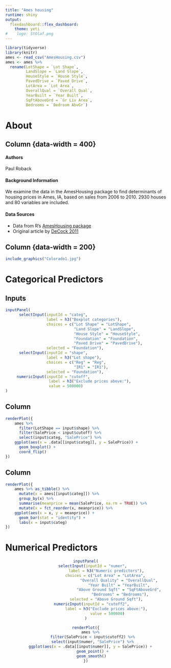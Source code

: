 ```yaml
---
title: "Ames housing"
runtime: shiny
output: 
  flexdashboard::flex_dashboard:
    theme: yeti
#    logo: StOlaf.png
---
```


```r
library(tidyverse)
library(knitr)
ames <- read_csv("AmesHousing.csv")
ames <- ames %>%
  rename(LotShape = `Lot Shape`,
         LandSlope = `Land Slope`,
         HouseStyle = `House Style`,
         PavedDrive = `Paved Drive`,
         LotArea = `Lot Area`,
         OverallQual = `Overall Qual`,
         YearBuilt = `Year Built`,
         SqFtAboveGrd = `Gr Liv Area`,
         Bedrooms = `Bedroom AbvGr`)
```

About
==========================

Column {data-width = 400}
-------------------------

#### Authors

Paul Roback

#### Background Information

We examine the data in the AmesHousing package to find determinants of housing prices in Ames, IA, based on sales from 2006 to 2010.  2930 houses and 80 variables are included.

#### Data Sources

+ Data from R's [AmesHousing package](https://cran.r-project.org/web/packages/AmesHousing/AmesHousing.pdf) 
+ Original article by [DeCock 2011](http://jse.amstat.org/v19n3/decock.pdf)


Column {data-width = 200}
-------------------------

```r
include_graphics("Colorado1.jpg") 
```


Categorical Predictors
==========================

Inputs {.sidebar}
-------------------------
```r
inputPanel(
      selectInput(inputId = "categ",
                  label = h3("Boxplot categories"),
                  choices = c("Lot Shape" = "LotShape", 
                              "Land Slope" = "LandSlope", 
                              "House Style" = "HouseStyle", 
                              "Foundation" = "Foundation", 
                              "Paved Drive" = "PavedDrive"),
                  selected = "Foundation"),
      selectInput(inputId = "shape",
                  label = h3("Lot shape"),
                  choices = c("Reg" = "Reg", 
                              "IR1" = "IR1"),
                  selected = "Foundation"),
     numericInput(inputId = "cutoff", 
                   label = h3("Exclude prices above:"), 
                   value = 500000)
)
```


Column 
-------------------------

```r
renderPlot({
    ames %>%
      filter(LotShape == input$shape) %>%
      filter(SalePrice < input$cutoff) %>%
      select(input$categ, "SalePrice") %>%
    ggplot(aes(x = .data[[input$categ]], y = SalePrice)) +
      geom_boxplot() +
      coord_flip() 
})
```

Column 
-------------------------

```r
renderPlot({
    ames %>% as_tibble() %>%
      mutate(x = ames[[input$categ]]) %>%
      group_by(x) %>%
      summarise(meanprice = mean(SalePrice, na.rm = TRUE)) %>%
      mutate(x = fct_reorder(x, meanprice)) %>%
    ggplot(aes(x = x, y = meanprice)) +
      geom_bar(stat = "identity") +
      labs(x = input$categ)
})
```

Numerical Predictors
==========================

<center>

```r
inputPanel(
      selectInput(inputId = "numer",
                  label = h3("Numeric predictors"),
                  choices = c("Lot Area" = "LotArea", 
                              "Overall Quality" = "OverallQual", 
                              "Year Built" = "YearBuilt", 
                              "Above Ground Sqft" = "SqFtAboveGrd", 
                              "Bedrooms" = "Bedrooms"),
                  selected = "Above Ground Sqft"),
      numericInput(inputId = "cutoff2", 
                   label = h3("Exclude prices above:"), 
                   value = 500000)
)

renderPlot({
    ames %>%
      filter(SalePrice < input$cutoff2) %>%
      select(input$numer, "SalePrice") %>%
    ggplot(aes(x = .data[[input$numer]], y = SalePrice)) +
      geom_point() +
      geom_smooth() 
})
```

